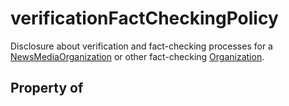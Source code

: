 # verificationFactCheckingPolicy

Disclosure about verification and fact-checking processes for a <a class="localLink" href="/NewsMediaOrganization">NewsMediaOrganization</a> or other fact-checking <a class="localLink" href="/Organization">Organization</a>.

## Property of



